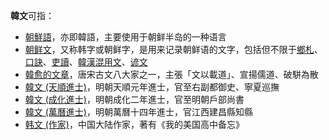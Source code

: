 '''韓文'''可指：
*[[朝鮮語|朝鮮語]]，亦即韓語，主要使用于朝鲜半岛的一种语言
*[[朝鲜文|朝鲜文]]，又称韩字或朝鲜字，是用来记录朝鲜语的文字，包括但不限于[[鄉札|鄉札]]、[[口訣|口訣]]、[[吏讀|吏讀]]、[[韓漢混用文|韓漢混用文]]、[[谚文|谚文]]
*[[韩愈#古文成就|韓愈的文章]]，唐宋古文八大家之一，主張「文以載道」、宣揚儒道、破駢為散
*[[韓文_(天順進士)|韓文 (天順進士)]]，明朝天順元年進士，官至右副都御史、寧夏巡撫
*[[韓文_(成化進士)|韓文 (成化進士)]]，明朝成化二年進士，官至明朝戶部尚書
*[[韓文_(萬曆進士)|韓文 (萬曆進士)]]，明朝萬曆十四年進士，官江西建昌縣知縣
*[[韩文_(作家)|韩文 (作家)]]，中国大陆作家，著有《我的美国高中备忘》

{{disambig|Cat=二字亞洲相關消歧義}}